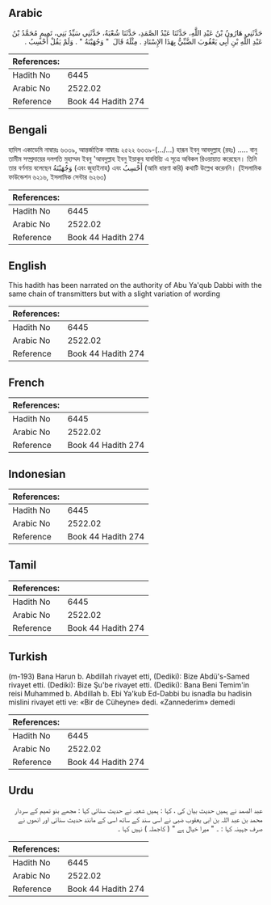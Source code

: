 ## Arabic


<div dir="rtl" lang="ar" style={{fontSize:'larger',backgroundColor:'#f8f9fa',padding:20}}>
حَدَّثَنِي هَارُونُ بْنُ عَبْدِ اللَّهِ، حَدَّثَنَا عَبْدُ الصَّمَدِ، حَدَّثَنَا شُعْبَةُ، حَدَّثَنِي سَيِّدُ بَنِي، تَمِيمٍ مُحَمَّدُ بْنُ عَبْدِ اللَّهِ بْنِ أَبِي يَعْقُوبَ الضَّبِّيُّ بِهَذَا الإِسْنَادِ ‏.‏ مِثْلَهُ قَالَ ‏ "‏ وَجُهَيْنَةُ ‏"‏ ‏.‏ وَلَمْ يَقُلْ أَحْسِبُ ‏.‏
</div>
<div style={{backgroundColor:'#f8f9fa',padding:20, marginBottom: 10}}><table> <thead> <tr> <th>References:</th> <th></th> </tr> </thead> <tbody><tr><td>Hadith No</td><td>6445</td></tr><tr><td>Arabic No</td><td>2522.02</td></tr><tr><td>Reference</td><td>Book 44 Hadith 274</td></tr></tbody></table></div>

## Bengali


<div dir="ltr" lang="bn" style={{fontSize:'larger',backgroundColor:'#f8f9fa',padding:20}}>
হাদিস একাডেমি নাম্বারঃ ৬৩৩৯, আন্তর্জাতিক নাম্বারঃ ২৫২২ ৬৩৩৯-(.../...) হারূন ইবনু আবদুল্লাহ (রহঃ) ..... বানু তামীম সম্প্রদায়ের দলপতি মুহাম্মদ ইবনু 'আবদুল্লাহ ইবনু ইয়াকুব যাববিয়্যি এ সূত্রে অবিকল রিওয়ায়াত করেছেন। তিনি তার বর্ণনায় বলেছেন وَجُهَيْنَةُ (এবং জুহাইনাহ্) এবং أَحْسِبُ (আমি ধারণা করি) কথাটি উল্লেখ করেননি। (ইসলামিক ফাউন্ডেশন ৬২১৬, ইসলামিক সেন্টার ৬২৬৩)
</div>
<div style={{backgroundColor:'#f8f9fa',padding:20, marginBottom: 10}}><table> <thead> <tr> <th>References:</th> <th></th> </tr> </thead> <tbody><tr><td>Hadith No</td><td>6445</td></tr><tr><td>Arabic No</td><td>2522.02</td></tr><tr><td>Reference</td><td>Book 44 Hadith 274</td></tr></tbody></table></div>

## English


<div dir="ltr" lang="en" style={{fontSize:'larger',backgroundColor:'#f8f9fa',padding:20}}>
This hadith has been narrated on the authority of Abu Ya'qub Dabbi with the same chain of transmitters but with a slight variation of wording
</div>
<div style={{backgroundColor:'#f8f9fa',padding:20, marginBottom: 10}}><table> <thead> <tr> <th>References:</th> <th></th> </tr> </thead> <tbody><tr><td>Hadith No</td><td>6445</td></tr><tr><td>Arabic No</td><td>2522.02</td></tr><tr><td>Reference</td><td>Book 44 Hadith 274</td></tr></tbody></table></div>

## French


<div dir="ltr" lang="fr" style={{fontSize:'larger',backgroundColor:'#f8f9fa',padding:20}}>

</div>
<div style={{backgroundColor:'#f8f9fa',padding:20, marginBottom: 10}}><table> <thead> <tr> <th>References:</th> <th></th> </tr> </thead> <tbody><tr><td>Hadith No</td><td>6445</td></tr><tr><td>Arabic No</td><td>2522.02</td></tr><tr><td>Reference</td><td>Book 44 Hadith 274</td></tr></tbody></table></div>

## Indonesian


<div dir="ltr" lang="id" style={{fontSize:'larger',backgroundColor:'#f8f9fa',padding:20}}>

</div>
<div style={{backgroundColor:'#f8f9fa',padding:20, marginBottom: 10}}><table> <thead> <tr> <th>References:</th> <th></th> </tr> </thead> <tbody><tr><td>Hadith No</td><td>6445</td></tr><tr><td>Arabic No</td><td>2522.02</td></tr><tr><td>Reference</td><td>Book 44 Hadith 274</td></tr></tbody></table></div>

## Tamil


<div dir="ltr" lang="ta" style={{fontSize:'larger',backgroundColor:'#f8f9fa',padding:20}}>

</div>
<div style={{backgroundColor:'#f8f9fa',padding:20, marginBottom: 10}}><table> <thead> <tr> <th>References:</th> <th></th> </tr> </thead> <tbody><tr><td>Hadith No</td><td>6445</td></tr><tr><td>Arabic No</td><td>2522.02</td></tr><tr><td>Reference</td><td>Book 44 Hadith 274</td></tr></tbody></table></div>

## Turkish


<div dir="ltr" lang="tr" style={{fontSize:'larger',backgroundColor:'#f8f9fa',padding:20}}>
(m-193) Bana Harun b. Abdillah rivayet etti, (Dediki): Bize Abdü's-Samed rivayet etti. (Dediki): Bize Şu'be rivayet etti. (Dediki): Bana Beni Temim'in reisi Muhammed b. Abdillah b. Ebi Ya'kub Ed-Dabbi bu isnadla bu hadisin mislini rivayet etti ve: «Bir de Cüheyne» dedi. «Zannederim» demedi
</div>
<div style={{backgroundColor:'#f8f9fa',padding:20, marginBottom: 10}}><table> <thead> <tr> <th>References:</th> <th></th> </tr> </thead> <tbody><tr><td>Hadith No</td><td>6445</td></tr><tr><td>Arabic No</td><td>2522.02</td></tr><tr><td>Reference</td><td>Book 44 Hadith 274</td></tr></tbody></table></div>

## Urdu


<div dir="rtl" lang="ur" style={{fontSize:'larger',backgroundColor:'#f8f9fa',padding:20}}>
عبد الصمد نے ہمیں حدیث بیان کی ، کہا : ہمیں شعبہ نے حدیث سنائی کہا : مجھے بنو تمیم کے سردار محمد بن عبد اللہ بن ابی یعقوب ضبی نے اسی سند کے ساتھ اسی کے مانند حدیث سنائی اور انھوں نے صرف جہینہ کہا : ۔ " میرا خیال ہے " ( کاجملہ ) نہیں کہا ۔
</div>
<div style={{backgroundColor:'#f8f9fa',padding:20, marginBottom: 10}}><table> <thead> <tr> <th>References:</th> <th></th> </tr> </thead> <tbody><tr><td>Hadith No</td><td>6445</td></tr><tr><td>Arabic No</td><td>2522.02</td></tr><tr><td>Reference</td><td>Book 44 Hadith 274</td></tr></tbody></table></div>